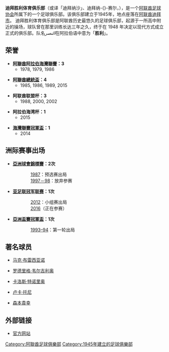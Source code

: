 {{noteTA|T=zh-hans:迪拜胜利体育俱乐部;zh-cn:迪拜胜利体育俱乐部;zh-hant:杜拜勝利體育俱樂部;zh-hk:杜拜勝利體育會;zh-tw:杜拜勝利體育俱樂部;|G1=Football|G2=阿联酋职业足球联赛}}
{{Infobox football club
| clubname   = 勝利<br>النصر
| image      = [[File:Al-Nasr_Sports_Club.png|180px]]
| fullname   = 迪拜胜利体育俱乐部
| nickname   = “蓝浪”
| founded    = 1945年
| ground     = [[迪拜|迪拜]]，[[马克图姆体育场|马克图姆体育场]]
| capacity   = 12,000
| chairman   = {{le|哈姆丹·本·拉希德·阿勒马克图姆|Hamdan bin Rashid Al Maktoum}}
| manager    = [[柏蘭迪利|-{zh-hans:普兰德利;zh-hk:柏蘭迪利;zh-tw:普蘭德利;}-]]
| league     = [[阿聯酋阿拉伯海灣聯賽|阿聯酋阿拉伯海灣聯賽]]
| season     = 2020–21
| position   = 阿聯酋超，第 5 位
| pattern_la1=_shoulder_stripes_white_stripes
| pattern_b1=_shoulder_stripes_white_stripes
| pattern_ra1=_shoulder_stripes_white_stripes
| pattern_sh1=_adidaswhite
| pattern_so1=_3_stripes_white
| leftarm1=003399|body1=003399|rightarm1=003399|shorts1=003399|socks1=003399
| pattern_b2=_shoulder_stripes_white_shirt
| pattern_la2=_shoulder_stripes_white_shirt_alt
| pattern_ra2=_shoulder_stripes_white_shirt_alt
| pattern_sh2=_esp_08_away
| pattern_so2=_3_stripes_blue
| body2=003399|leftarm2=003399|rightarm2=003399|shorts2=ffffff|socks2=ffffff
}}
'''迪拜胜利体育俱乐部'''（或译「迪拜纳沙」、迪拜纳-{}-赛尔，{{lang-ar|نادي النصر الرياضي}}），是一个[[阿联酋足球协会|阿联酋足球协会]]所属下的一个足球俱乐部。该俱乐部建立于1945年，地点座落在[[阿联酋|阿联酋]][[迪拜市|迪拜市]]。
迪拜胜利体育俱乐部是阿联酋历史最悠久的足球俱乐部，起源于一所高中附近的操场，球队曾在那里训练长达三年之久，终于在 1948 年决定以现代方式成立正式的俱乐部。队名''النصر''在阿拉伯语中意为「'''胜利'''」。

== 荣誉 ==
*'''[[阿聯酋阿拉伯海灣聯賽|阿聯酋阿拉伯海灣聯賽]]：3'''
**1978, 1979, 1986

*'''[[阿聯酋總統盃|阿聯酋總統盃]]：4'''
**1985, 1986, 1989, 2015

*'''阿联酋联盟杯：3'''
**1988, 2000, 2002

*'''阿拉伯海湾杯：1'''
**2015

* '''[[海灣聯賽冠軍盃|海灣聯賽冠軍盃]]：1''' 
**2014

== 洲际赛事出场 ==

* '''[[亞洲球會錦標賽|亞洲球會錦標賽]]：2次'''
::[[1987年亞洲球會錦標賽|1987]]：预选赛出局
::[[1997–98年亚洲球会锦标赛|1997－98]]：放弃参赛
* '''[[亚足联冠军联赛|亚足联冠军联赛]]：1次'''
::[[2012年亚足联冠军联赛|2012]]：小组赛出局
::[[2016年亚足联冠军联赛|2016]]（正在参赛）
* '''[[亞洲盃賽冠軍盃|亞洲盃賽冠軍盃]]：1次'''
::[[1993–94年亞洲盃賽冠軍盃|1993–94]]：第一轮出局

== 著名球员 ==
*{{flagicon|Australia}} [[马克·布雷西亚诺|马克·布雷西亚诺]]
*{{Flagicon|Brazil}} [[洛迪高·维基奥|罗德里格·韦尔吉利奥]]
*{{Flagicon|Ecuador}} [[卡洛斯·特诺里奥|卡洛斯·特诺里奥]]
*{{Flagicon|Italy}} [[卢卡·托尼|卢卡·托尼]]
*{{Flagicon|Japan}} [[森本貴幸|森本貴幸]]

== 外部链接 ==
*[https://web.archive.org/web/20181024024248/http://www.alnasrclub.com/ 官方网站]
[[Category:阿聯酋足球俱樂部|Category:阿聯酋足球俱樂部]]
[[Category:1945年建立的足球俱樂部|Category:1945年建立的足球俱樂部]]
